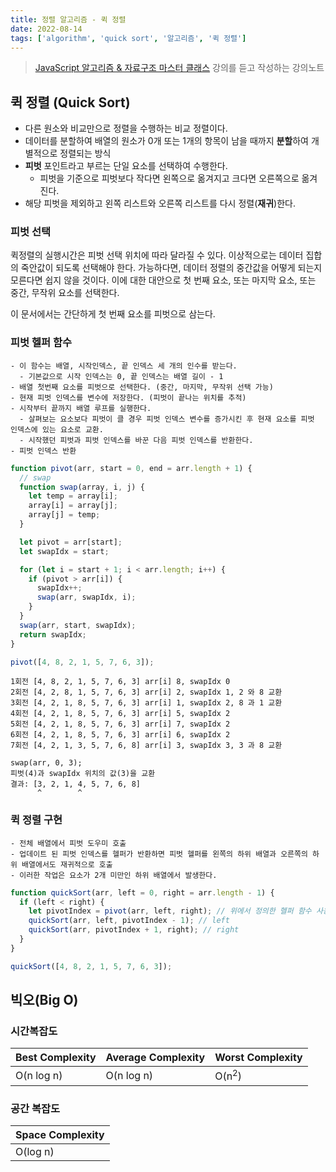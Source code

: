 ```yaml
---
title: 정렬 알고리즘 - 퀵 정렬
date: 2022-08-14
tags: ['algorithm', 'quick sort', '알고리즘', '퀵 정렬']
---
```


> [JavaScript 알고리즘 & 자료구조 마스터 클래스](https://www.udemy.com/course/best-javascript-data-structures/) 강의를 듣고 작성하는 강의노트

## 퀵 정렬 (Quick Sort)

- 다른 원소와 비교만으로 정렬을 수행하는 비교 정렬이다.
- 데이터를 분할하여 배열의 원소가 0개 또는 1개의 항목이 남을 때까지 **분할**하여 개별적으로 정렬되는 방식
- **피벗** 포인트라고 부르는 단일 요소를 선택하여 수행한다.
  - 피벗을 기준으로 피벗보다 작다면 왼쪽으로 옮겨지고 크다면 오른쪽으로 옮겨진다.
- 해당 피벗을 제외하고 왼쪽 리스트와 오른쪽 리스트를 다시 정렬(**재귀**)한다.

### 피벗 선택

퀵정렬의 실행시간은 피벗 선택 위치에 따라 달라질 수 있다. 이상적으로는 데이터 집합의 죽안값이 되도록 선택해야 한다.
가능하다면, 데이터 정렬의 중간값을 어떻게 되는지 모른다면 쉽지 않을 것이다.
이에 대한 대안으로 첫 번째 요소, 또는 마지막 요소, 또는 중간, 무작위 요소를 선택한다.

이 문서에서는 간단하게 첫 번째 요소를 피벗으로 삼는다.

### 피벗 헬퍼 함수

```
- 이 함수는 배열, 시작인덱스, 끝 인덱스 세 개의 인수를 받는다.
  - 기본값으로 시작 인덱스는 0, 끝 인덱스는 배열 길이 - 1
- 배열 첫번째 요소를 피벗으로 선택한다. (중간, 마지막, 무작위 선택 가능)
- 현재 피벗 인덱스를 변수에 저장한다. (피벗이 끝나는 위치를 추적)
- 시작부터 끝까지 배열 루프를 실행한다.
  - 살펴보는 요소보다 피벗이 클 경우 피벗 인덱스 변수를 증가시킨 후 현재 요소를 피벗 인덱스에 있는 요소로 교환.
  - 시작했던 피벗과 피벗 인덱스를 바꾼 다음 피벗 인덱스를 반환한다.
- 피벗 인덱스 반환
```

```js
function pivot(arr, start = 0, end = arr.length + 1) {
  // swap
  function swap(array, i, j) {
    let temp = array[i];
    array[i] = array[j];
    array[j] = temp;
  }

  let pivot = arr[start];
  let swapIdx = start;

  for (let i = start + 1; i < arr.length; i++) {
    if (pivot > arr[i]) {
      swapIdx++;
      swap(arr, swapIdx, i);
    }
  }
  swap(arr, start, swapIdx);
  return swapIdx;
}

pivot([4, 8, 2, 1, 5, 7, 6, 3]);
```

```
1회전 [4, 8, 2, 1, 5, 7, 6, 3] arr[i] 8, swapIdx 0
2회전 [4, 2, 8, 1, 5, 7, 6, 3] arr[i] 2, swapIdx 1, 2 와 8 교환
3회전 [4, 2, 1, 8, 5, 7, 6, 3] arr[i] 1, swapIdx 2, 8 과 1 교환
4회전 [4, 2, 1, 8, 5, 7, 6, 3] arr[i] 5, swapIdx 2
5회전 [4, 2, 1, 8, 5, 7, 6, 3] arr[i] 7, swapIdx 2
6회전 [4, 2, 1, 8, 5, 7, 6, 3] arr[i] 6, swapIdx 2
7회전 [4, 2, 1, 3, 5, 7, 6, 8] arr[i] 3, swapIdx 3, 3 과 8 교환

swap(arr, 0, 3);
피벗(4)과 swapIdx 위치의 값(3)을 교환
결과: [3, 2, 1, 4, 5, 7, 6, 8]
      ^        ^
```

### 퀵 정렬 구현

```
- 전체 배열에서 피벗 도우미 호출
- 업데이트 된 피벗 인덱스를 헬퍼가 반환하면 피벗 헬퍼를 왼쪽의 하위 배열과 오른쪽의 하위 배열에서도 재귀적으로 호출
- 이러한 작업은 요소가 2개 미만인 하위 배열에서 발생한다.
```

```js
function quickSort(arr, left = 0, right = arr.length - 1) {
  if (left < right) {
    let pivotIndex = pivot(arr, left, right); // 위에서 정의한 헬퍼 함수 사용
    quickSort(arr, left, pivotIndex - 1); // left
    quickSort(arr, pivotIndex + 1, right); // right
  }
}

quickSort([4, 8, 2, 1, 5, 7, 6, 3]);
```

## 빅오(Big O)

### 시간복잡도

| Best Complexity | Average Complexity | Worst Complexity |
| --------------- | ------------------ | ---------------- |
| O(n log n)      | O(n log n)         | O(n<sup>2</sup>) |

### 공간 복잡도

| Space Complexity |
| ---------------- |
| O(log n)         |
